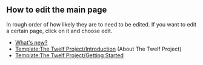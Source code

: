 == How to edit the main page ==

In rough order of how likely they are to need to be edited. If you want to edit a certain page, click on it and choose edit.

*[[What's new?]] 
*[[Template:The Twelf Project/Introduction]] (About The Twelf Project)
*[[Template:The Twelf Project/Getting Started]]